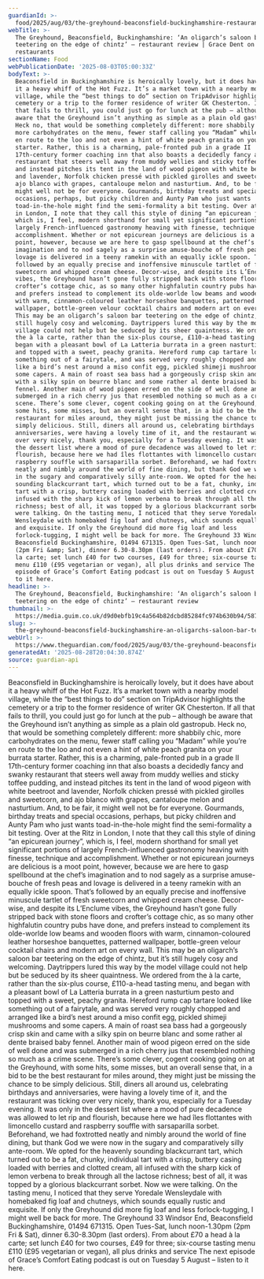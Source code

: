 ```yaml
---
guardianId: >-
  food/2025/aug/03/the-greyhound-beaconsfield-buckinghamshire-restaurant-review-grace-dent
webTitle: >-
  The Greyhound, Beaconsfield, Buckinghamshire: ‘An oligarch’s saloon bar
  teetering on the edge of chintz’ – restaurant review | Grace Dent on
  restaurants
sectionName: Food
webPublicationDate: '2025-08-03T05:00:33Z'
bodyText: >-
  Beaconsfield in Buckinghamshire is heroically lovely, but it does have about
  it a heavy whiff of the Hot Fuzz. It’s a market town with a nearby model
  village, while the “best things to do” section on TripAdvisor highlights the
  cemetery or a trip to the former residence of writer GK Chesterton. If all
  that fails to thrill, you could just go for lunch at the pub – although be
  aware that the Greyhound isn’t anything as simple as a plain old gastropub.
  Heck no, that would be something completely different: more shabbily chic,
  more carbohydrates on the menu, fewer staff calling you “Madam” while you’re
  en route to the loo and not even a hint of white peach granita on your burrata
  starter. Rather, this is a charming, pale-fronted pub in a grade II
  17th-century former coaching inn that also boasts a decidedly fancy and swanky
  restaurant that steers well away from muddy wellies and sticky toffee pudding,
  and instead pitches its tent in the land of wood pigeon with white beetroot
  and lavender, Norfolk chicken pressé with pickled girolles and sweetcorn, and
  ajo blanco with grapes, cantaloupe melon and nasturtium. And, to be fair, it
  might well not be for everyone. Gourmands, birthday treats and special
  occasions, perhaps, but picky children and Aunty Pam who just wants
  toad-in-the-hole might find the semi-formality a bit testing. Over at the Ritz
  in London, I note that they call this style of dining “an epicurean journey”,
  which is, I feel, modern shorthand for small yet significant portions of
  largely French-influenced gastronomy heaving with finesse, technique and
  accomplishment. Whether or not epicurean journeys are delicious is a moot
  point, however, because we are here to gasp spellbound at the chef’s
  imagination and to nod sagely as a surprise amuse-bouche of fresh peas and
  lovage is delivered in a teeny ramekin with an equally ickle spoon. That’s
  followed by an equally precise and inoffensive minuscule tartlet of fresh
  sweetcorn and whipped cream cheese. Decor-wise, and despite its L’Enclume
  vibes, the Greyhound hasn’t gone fully stripped back with stone floors and
  crofter’s cottage chic, as so many other highfalutin country pubs have done,
  and prefers instead to complement its olde-worlde low beams and wooden floors
  with warm, cinnamon-coloured leather horseshoe banquettes, patterned
  wallpaper, bottle-green velour cocktail chairs and modern art on every wall.
  This may be an oligarch’s saloon bar teetering on the edge of chintz, but it’s
  still hugely cosy and welcoming. Daytrippers lured this way by the model
  village could not help but be seduced by its sheer quaintness. We ordered from
  the à la carte, rather than the six-plus course, £110-a-head tasting menu, and
  began with a pleasant bowl of La Latteria burrata in a green nasturtium pesto
  and topped with a sweet, peachy granita. Hereford rump cap tartare looked like
  something out of a fairytale, and was served very roughly chopped and arranged
  like a bird’s nest around a miso confit egg, pickled shimeji mushrooms and
  some capers. A main of roast sea bass had a gorgeously crisp skin and came
  with a silky spin on beurre blanc and some rather al dente braised baby
  fennel. Another main of wood pigeon erred on the side of well done and was
  submerged in a rich cherry jus that resembled nothing so much as a crime
  scene. There’s some clever, cogent cooking going on at the Greyhound, with
  some hits, some misses, but an overall sense that, in a bid to be the best
  restaurant for miles around, they might just be missing the chance to be
  simply delicious. Still, diners all around us, celebrating birthdays and
  anniversaries, were having a lovely time of it, and the restaurant was ticking
  over very nicely, thank you, especially for a Tuesday evening. It was only in
  the dessert list where a mood of pure decadence was allowed to let rip and
  flourish, because here we had îles flottantes with limoncello custard and
  raspberry souffle with sarsaparilla sorbet. Beforehand, we had foxtrotted
  neatly and nimbly around the world of fine dining, but thank God we were now
  in the sugary and comparatively silly ante-room. We opted for the heavenly
  sounding blackcurrant tart, which turned out to be a fat, chunky, individual
  tart with a crisp, buttery casing loaded with berries and clotted cream, all
  infused with the sharp kick of lemon verbena to break through all the lactose
  richness; best of all, it was topped by a glorious blackcurrant sorbet. Now we
  were talking. On the tasting menu, I noticed that they serve Yoredale
  Wensleydale with homebaked fig loaf and chutneys, which sounds equally rustic
  and exquisite. If only the Greyhound did more fig loaf and less
  forlock-tugging, I might well be back for more. The Greyhound 33 Windsor End,
  Beaconsfield Buckinghamshire, 01494 671315. Open Tues-Sat, lunch noon-1.30pm
  (2pm Fri &amp; Sat), dinner 6.30-8.30pm (last orders). From about £70 a head à
  la carte; set lunch £40 for two courses, £49 for three; six-course tasting
  menu £110 (£95 vegetarian or vegan), all plus drinks and service The next
  episode of Grace’s Comfort Eating podcast is out on Tuesday 5 August – listen
  to it here.
headline: >-
  The Greyhound, Beaconsfield, Buckinghamshire: ‘An oligarch’s saloon bar
  teetering on the edge of chintz’ – restaurant review
thumbnail: >-
  https://media.guim.co.uk/d9d0ebfb19c4a564b82dcbd85284fc974b630b94/587_0_4777_3823/500.jpg
slug: >-
  the-greyhound-beaconsfield-buckinghamshire-an-oligarchs-saloon-bar-teetering-on-the-edge-of-chintz-restaurant-review-or-grace-dent-on-restaurants
webUrl: >-
  https://www.theguardian.com/food/2025/aug/03/the-greyhound-beaconsfield-buckinghamshire-restaurant-review-grace-dent
generatedAt: '2025-08-28T20:04:30.874Z'
source: guardian-api
---
```

Beaconsfield in Buckinghamshire is heroically lovely, but it does have about it a heavy whiff of the Hot Fuzz. It’s a market town with a nearby model village, while the “best things to do” section on TripAdvisor highlights the cemetery or a trip to the former residence of writer GK Chesterton. If all that fails to thrill, you could just go for lunch at the pub – although be aware that the Greyhound isn’t anything as simple as a plain old gastropub. Heck no, that would be something completely different: more shabbily chic, more carbohydrates on the menu, fewer staff calling you “Madam” while you’re en route to the loo and not even a hint of white peach granita on your burrata starter. Rather, this is a charming, pale-fronted pub in a grade II 17th-century former coaching inn that also boasts a decidedly fancy and swanky restaurant that steers well away from muddy wellies and sticky toffee pudding, and instead pitches its tent in the land of wood pigeon with white beetroot and lavender, Norfolk chicken pressé with pickled girolles and sweetcorn, and ajo blanco with grapes, cantaloupe melon and nasturtium. And, to be fair, it might well not be for everyone. Gourmands, birthday treats and special occasions, perhaps, but picky children and Aunty Pam who just wants toad-in-the-hole might find the semi-formality a bit testing. Over at the Ritz in London, I note that they call this style of dining “an epicurean journey”, which is, I feel, modern shorthand for small yet significant portions of largely French-influenced gastronomy heaving with finesse, technique and accomplishment. Whether or not epicurean journeys are delicious is a moot point, however, because we are here to gasp spellbound at the chef’s imagination and to nod sagely as a surprise amuse-bouche of fresh peas and lovage is delivered in a teeny ramekin with an equally ickle spoon. That’s followed by an equally precise and inoffensive minuscule tartlet of fresh sweetcorn and whipped cream cheese. Decor-wise, and despite its L’Enclume vibes, the Greyhound hasn’t gone fully stripped back with stone floors and crofter’s cottage chic, as so many other highfalutin country pubs have done, and prefers instead to complement its olde-worlde low beams and wooden floors with warm, cinnamon-coloured leather horseshoe banquettes, patterned wallpaper, bottle-green velour cocktail chairs and modern art on every wall. This may be an oligarch’s saloon bar teetering on the edge of chintz, but it’s still hugely cosy and welcoming. Daytrippers lured this way by the model village could not help but be seduced by its sheer quaintness. We ordered from the à la carte, rather than the six-plus course, £110-a-head tasting menu, and began with a pleasant bowl of La Latteria burrata in a green nasturtium pesto and topped with a sweet, peachy granita. Hereford rump cap tartare looked like something out of a fairytale, and was served very roughly chopped and arranged like a bird’s nest around a miso confit egg, pickled shimeji mushrooms and some capers. A main of roast sea bass had a gorgeously crisp skin and came with a silky spin on beurre blanc and some rather al dente braised baby fennel. Another main of wood pigeon erred on the side of well done and was submerged in a rich cherry jus that resembled nothing so much as a crime scene. There’s some clever, cogent cooking going on at the Greyhound, with some hits, some misses, but an overall sense that, in a bid to be the best restaurant for miles around, they might just be missing the chance to be simply delicious. Still, diners all around us, celebrating birthdays and anniversaries, were having a lovely time of it, and the restaurant was ticking over very nicely, thank you, especially for a Tuesday evening. It was only in the dessert list where a mood of pure decadence was allowed to let rip and flourish, because here we had îles flottantes with limoncello custard and raspberry souffle with sarsaparilla sorbet. Beforehand, we had foxtrotted neatly and nimbly around the world of fine dining, but thank God we were now in the sugary and comparatively silly ante-room. We opted for the heavenly sounding blackcurrant tart, which turned out to be a fat, chunky, individual tart with a crisp, buttery casing loaded with berries and clotted cream, all infused with the sharp kick of lemon verbena to break through all the lactose richness; best of all, it was topped by a glorious blackcurrant sorbet. Now we were talking. On the tasting menu, I noticed that they serve Yoredale Wensleydale with homebaked fig loaf and chutneys, which sounds equally rustic and exquisite. If only the Greyhound did more fig loaf and less forlock-tugging, I might well be back for more. The Greyhound 33 Windsor End, Beaconsfield Buckinghamshire, 01494 671315. Open Tues-Sat, lunch noon-1.30pm (2pm Fri &amp; Sat), dinner 6.30-8.30pm (last orders). From about £70 a head à la carte; set lunch £40 for two courses, £49 for three; six-course tasting menu £110 (£95 vegetarian or vegan), all plus drinks and service The next episode of Grace’s Comfort Eating podcast is out on Tuesday 5 August – listen to it here.
